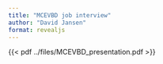 ```yaml
---
title: "MCEVBD job interview"
author: "David Jansen"
format: revealjs
---
```


::: {#fig-RefCardR}

<!-- <iframe width="100%" height="600" src="../files/MCEVBD_presentation.pdf"></iframe> -->
{{< pdf ../files/MCEVBD_presentation.pdf >}}
:::